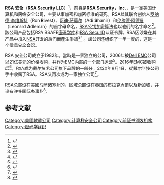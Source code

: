 {{Infobox company
| name = RSA 安全<br>RSA Security LLC
| trade_name = RSA
| logo = 
| type = {{link-en|独立公司|Independent business}}
| founder = {{unbulleted list
 | [[罗纳德·李维斯特|罗纳德·李维斯特]]
 | [[阿迪·萨莫尔|阿迪·萨莫尔]]
 | [[伦纳德·阿德曼|伦纳德·阿德曼]]}}<ref name="RC5Challenge"/>
| industry = 网络安全和认证
| num_employees = 2,700+
| foundation = 1982<ref name="RC5Challenge">{{cite web|url=http://www.rsa.com/press_release.aspx?id=716|title=Distributed Team Cracks Hidden Message in RSA's 56-Bit RC5 Secret-Key Challenge|date=1997-10-22|accessdate=2009-02-22|url-status=dead|archiveurl=https://web.archive.org/web/20110929142639/http://www.rsa.com/press_release.aspx?id=716|archivedate=2011-09-29|dead-url=no}}</ref><ref name="kaliski">{{cite web|url=http://www.rsa.com/rsalabs/staff/bios/bkaliski/publications/other/kaliski-three-decades-smu-2006.ppt|title=Growing Up with Alice and Bob: Three Decades with the RSA Cryptosystem|last=Kaliski|first=Burt|date=1997-10-22|archive-url=https://web.archive.org/web/20110929142653/http://www.rsa.com/rsalabs/staff/bios/bkaliski/publications/other/kaliski-three-decades-smu-2006.ppt|archive-date=2011-09-29|url-status=dead|accessdate=2017-04-29|dead-url=no}}</ref>
| location_city = [[马萨诸塞州|马萨诸塞州]]{{link-en|貝德福德 (麻薩諸塞州)|Bedford, Massachusetts|貝德福德}}
| location_country = {{USA}}
| parent = {{link-en|交响科技集团|Symphony Technology Group}}
| homepage = {{url|www.rsa.com}}
}}
'''RSA 安全'''（'''RSA Security LLC'''）<ref>{{Cite web|title=RSA Security LLC Company Profile|url=http://www.hoovers.com/company-information/cs/company-profile.RSA_Security_LLC.ef345dbdf6a59dd7.html|accessdate=2013-05-15|archive-date=2020-01-28|archive-url=https://web.archive.org/web/20200128223820/http://www.hoovers.com/company-information/cs/company-profile.rsa_security_llc.ef345dbdf6a59dd7.html|dead-url=no}}</ref>，前身是'''RSA Security，Inc.'''，是一家美国计算机和网络安全公司，主要从事加密和加密标准的研究。RSA以其联合创始人[[罗纳德·李维斯特|罗纳德·李维斯特]]（Ron '''R'''ivest）、[[阿迪·萨莫尔|阿迪·萨莫尔]]（Adi '''S'''hamir）和[[伦纳德·阿德曼|伦纳德·阿德曼]]（Leonard '''A'''dleman）的首字母命名，[[RSA公钥加密算法|RSA公钥加密算法]]也以他们的名字命名<ref>{{Cite web|title=RSA History|url=http://www.rsa.com/node.aspx?id=2760|accessdate=2011-06-08|archive-date=2012-01-18|archive-url=https://web.archive.org/web/20120118211408/http://www.rsa.com/node.aspx?id=2760|dead-url=no}}</ref>。該公司产品包括RSA BSAFE[[密码学|密码学]][[库|库]]和[[RSA_SecurID|RSA SecurID]]认证令牌。RSA因涉嫌在其产品中加入[[美国国家安全局|NSA]]开发的后门而產生爭議<ref name="NSAcollab1">{{Cite news|url=https://www.reuters.com/article/2014/03/31/us-usa-security-nsa-rsa-idUSBREA2U0TY20140331|title=NSA infiltrated RSA security more deeply than thought - study|date=2014-03-31|accessdate=2014-03-31|agency=Reuters|archive-date=2014-03-31|archive-url=https://web.archive.org/web/20140331190403/http://www.reuters.com/article/2014/03/31/us-usa-security-nsa-rsa-idUSBREA2U0TY20140331|dead-url=no}}</ref><ref name="NSAcollab2">{{Cite web|title=RSA endowed crypto product with second NSA-influenced code|url=https://arstechnica.com/security/2014/03/report-rsa-endowed-crypto-product-with-second-nsa-influenced-code/|accessdate=2014-03-31|date=2014-03-31|publisher=Ars Technica|archive-date=2014-03-31|archive-url=https://web.archive.org/web/20140331185619/http://arstechnica.com/security/2014/03/report-rsa-endowed-crypto-product-with-second-nsa-influenced-code/|dead-url=no}}</ref> 。該公司还组织了一年一度的{{link-en|RSA会议|RSA Conference}}，这是一个信息安全会议。

RSA 安全公司成立于1982年，當時是一家独立的公司，2006年被[[Dell_EMC|Dell EMC]]公司以21亿美元的价格收购，并作为EMC内部的一个部门运营<ref name="EMCpurchase">{{Cite web|title=EMC Announces Definitive Agreement to Acquire RSA Security, Further Advancing Information-Centric Security|url=http://www.rsasecurity.com/press_release.asp?doc_id=6983|accessdate=2012-05-12|date=2006-06-29|publisher=Rsasecurity.com|archiveurl=https://web.archive.org/web/20061020225636/http://www.rsasecurity.com/press_release.asp?doc_id=6983|archivedate=2006-10-20|dead-url=no}}</ref>。2016年EMC被{{link-en|戴尔技术公司|Dell Technologies}}收购后<ref>{{Cite web|title=Dell Technologies - Who We Are|url=https://www.delltechnologies.com/en-us/who-we-are.htm#accordion0=0|accessdate=2016-09-09|publisher=Dell Technologies Inc.|archive-date=2018-08-12|archive-url=https://web.archive.org/web/20180812204514/https://www.delltechnologies.com/en-us/who-we-are.htm#accordion0=0|dead-url=no}}</ref>，RSA成为戴尔技术公司旗下品牌的一部分。2020年9月1日，{{link-en|交响科技集团|Symphony Technology Group}}從戴尔科技公司手中收購了RSA。RSA又再次成为一家独立公司<ref>{{cite news |title=RSA® Emerges as Independent Company Following Completion of Acquisition by Symphony Technology Group |url=https://www.rsa.com/en-us/company/news/rsa--emerges-as-independent-company |publisher=RSA.com |accessdate=2020-09-08 |archive-date=2020-09-04 |archive-url=https://web.archive.org/web/20200904082109/https://www.rsa.com/en-us/company/news/rsa--emerges-as-independent-company |dead-url=no }}</ref>。

RSA总部设在美國[[马萨诸塞州|马萨诸塞州]]的{{link-en|貝德福德 (麻薩諸塞州)|Bedford, Massachusetts|貝德福德}}，区域总部设在[[英国|英国]]的[[布拉克內爾|布拉克內爾]]以及新加坡，并设有许多国际办事处<ref>{{Cite web|title=About RSA | Cybersecurity and Digital Risk Management|url=http://www.emc.com/corporate/about-rsa/index.htm|accessdate=2020-09-08|archive-date=2016-05-10|archive-url=https://web.archive.org/web/20160510061938/http://www.emc.com/corporate/about-rsa/index.htm|dead-url=no}}</ref>。        

== 参考文献 ==
{{Reflist|30em}}

[[Category:美國軟體公司|Category:美國軟體公司]]
[[Category:计算机安全公司|Category:计算机安全公司]]
[[Category:前证书颁发机构|Category:前证书颁发机构]]
[[Category:密码学组织|Category:密码学组织]]